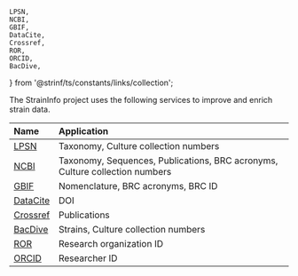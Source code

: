     LPSN,
    NCBI,
    GBIF,
    DataCite,
    Crossref,
    ROR,
    ORCID,
    BacDive,
} from '@strinf/ts/constants/links/collection';

The StrainInfo project uses the following services to improve and enrich strain data.

| Name                                            | Application                                                                 |
| :---------------------------------------------- | :-------------------------------------------------------------------------- |
| <a target="_blank" href={LPSN}>LPSN</a>         | Taxonomy, Culture collection numbers                                        |
| <a target="_blank" href={NCBI}>NCBI</a>         | Taxonomy, Sequences, Publications, BRC acronyms, Culture collection numbers |
| <a target="_blank" href={GBIF}>GBIF</a>         | Nomenclature, BRC acronyms, BRC ID                                          |
| <a target="_blank" href={DataCite}>DataCite</a> | DOI                                                                         |
| <a target="_blank" href={Crossref}>Crossref</a> | Publications                                                                |
| <a target="_blank" href={BacDive}>BacDive</a>   | Strains, Culture collection numbers                                         |
| <a target="_blank" href={ROR}>ROR</a>           | Research organization ID                                                    |
| <a target="_blank" href={ORCID}>ORCID</a>       | Researcher ID                                                               |

